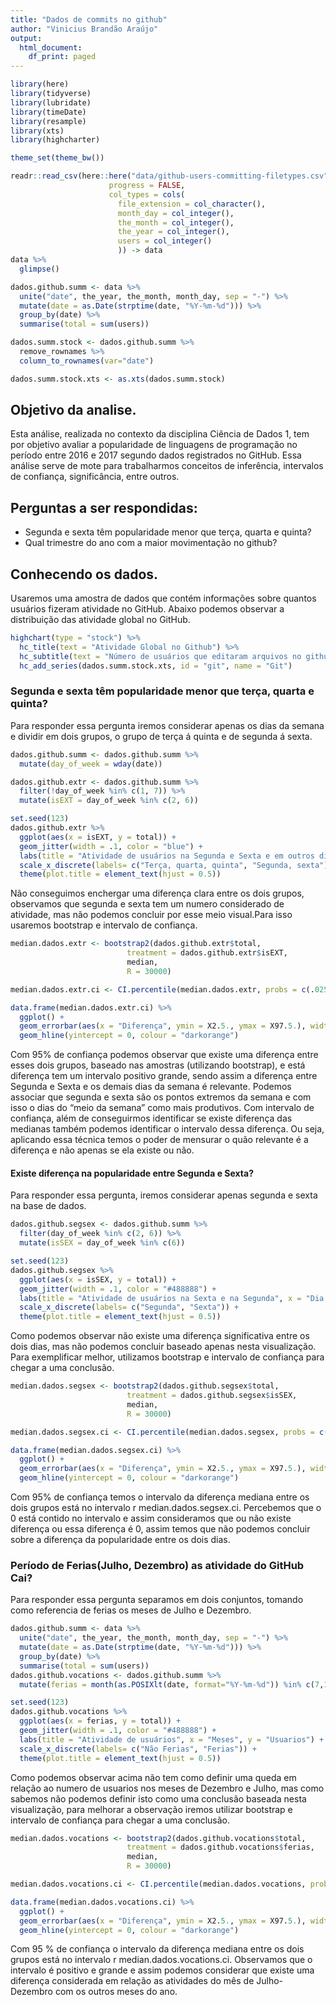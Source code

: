 ```yaml
---
title: "Dados de commits no github"
author: "Vinicius Brandão Araújo"
output:
  html_document:
    df_print: paged
---
```



```r
library(here)
library(tidyverse)
library(lubridate)
library(timeDate)
library(resample)
library(xts)
library(highcharter)

theme_set(theme_bw())
```

```r
readr::read_csv(here::here("data/github-users-committing-filetypes.csv"),
                      progress = FALSE,
                      col_types = cols(
                        file_extension = col_character(),
                        month_day = col_integer(),
                        the_month = col_integer(),
                        the_year = col_integer(),
                        users = col_integer()
                        )) -> data
data %>% 
  glimpse()
```


```r
dados.github.summ <- data %>%
  unite("date", the_year, the_month, month_day, sep = "-") %>%
  mutate(date = as.Date(strptime(date, "%Y-%m-%d"))) %>%
  group_by(date) %>%
  summarise(total = sum(users))

```


```r
dados.summ.stock <- dados.github.summ %>%
  remove_rownames %>% 
  column_to_rownames(var="date")

dados.summ.stock.xts <- as.xts(dados.summ.stock)
```

## Objetivo da analise.
Esta análise, realizada no contexto da disciplina Ciência de Dados 1, tem por objetivo avaliar a popularidade de linguagens de programação no período entre 2016 e 2017 segundo dados registrados no GitHub. Essa análise serve de mote para trabalharmos conceitos de inferência, intervalos de confiança, significância, entre outros.


## Perguntas a ser respondidas:
* Segunda e sexta têm popularidade menor que terça, quarta e quinta?
* Qual trimestre do ano com a maior movimentação no github?

## Conhecendo os dados.
Usaremos uma amostra de dados que contém informações sobre quantos usuários fizeram atividade no GitHub.
Abaixo podemos observar a distribuição das atividade global no GitHub.
```r
highchart(type = "stock") %>% 
  hc_title(text = "Atividade Global no Github") %>% 
  hc_subtitle(text = "Número de usuários que editaram arquivos no github") %>% 
  hc_add_series(dados.summ.stock.xts, id = "git", name = "Git") 
```

### Segunda e sexta têm popularidade menor que terça, quarta e quinta?
Para responder essa pergunta iremos considerar apenas os dias da semana e dividir em dois grupos, o grupo de terça á quinta e de segunda á sexta.

```r
dados.github.summ <- dados.github.summ %>%
  mutate(day_of_week = wday(date))

dados.github.extr <- dados.github.summ %>%
  filter(!day_of_week %in% c(1, 7)) %>%
  mutate(isEXT = day_of_week %in% c(2, 6))
```

```r
set.seed(123)
dados.github.extr %>%
  ggplot(aes(x = isEXT, y = total)) +
  geom_jitter(width = .1, color = "blue") +
  labs(title = "Atividade de usuários na Segunda e Sexta e em outros dias da semana", x = "Dias da semana", y = "Usuários") +
  scale_x_discrete(labels= c("Terça, quarta, quinta", "Segunda, sexta")) +
  theme(plot.title = element_text(hjust = 0.5))
```

Não conseguimos enchergar uma diferença clara entre os dois grupos, observamos que segunda e sexta tem um numero considerado de atividade, mas não podemos concluir por esse meio visual.Para isso usaremos bootstrap e intervalo de confiança.

```r
median.dados.extr <- bootstrap2(dados.github.extr$total,
                          treatment = dados.github.extr$isEXT,
                          median,
                          R = 30000)

median.dados.extr.ci <- CI.percentile(median.dados.extr, probs = c(.025, .975))

data.frame(median.dados.extr.ci) %>% 
  ggplot() + 
  geom_errorbar(aes(x = "Diferença", ymin = X2.5., ymax = X97.5.), width = .2) + 
  geom_hline(yintercept = 0, colour = "darkorange")
```

Com 95% de confiança podemos observar que existe uma diferença entre esses dois grupos, baseado nas amostras (utilizando bootstrap), e está diferença tem um intervalo positivo grande, sendo assim a diferença entre Segunda e Sexta e os demais dias da semana é relevante. Podemos associar que segunda e sexta são os pontos extremos da semana e com isso o dias do "meio da semana" como mais produtivos.
Com intervalo de confiança, além de conseguirmos identificar se existe diferença das medianas também podemos identificar o intervalo dessa diferença. Ou seja, aplicando essa técnica temos o poder de mensurar o quão relevante é a diferença e não apenas se ela existe ou não.

#### Existe diferença na popularidade entre Segunda e Sexta?
Para responder essa pergunta, iremos considerar apenas segunda e sexta na base de dados.

```r
dados.github.segsex <- dados.github.summ %>%
  filter(day_of_week %in% c(2, 6)) %>%
  mutate(isSEX = day_of_week %in% c(6))
```

```r
set.seed(123)
dados.github.segsex %>%
  ggplot(aes(x = isSEX, y = total)) +
  geom_jitter(width = .1, color = "#488888") +
  labs(title = "Atividade de usuários na Sexta e na Segunda", x = "Dia da semana", y = "Usuários") +
  scale_x_discrete(labels= c("Segunda", "Sexta")) +
  theme(plot.title = element_text(hjust = 0.5))
```

Como podemos observar não existe uma diferença significativa entre os dois dias, mas não podemos concluir baseado apenas nesta visualização. 
Para exemplificar melhor, utilizamos bootstrap e intervalo de confiança para chegar a uma conclusão.

```r
median.dados.segsex <- bootstrap2(dados.github.segsex$total,
                          treatment = dados.github.segsex$isSEX,
                          median,
                          R = 30000)

median.dados.segsex.ci <- CI.percentile(median.dados.segsex, probs = c(.025, .975))

data.frame(median.dados.segsex.ci) %>% 
  ggplot() + 
  geom_errorbar(aes(x = "Diferença", ymin = X2.5., ymax = X97.5.), width = .2) + 
  geom_hline(yintercept = 0, colour = "darkorange")
```

Com 95% de confiança temos o intervalo da diferença mediana entre os dois grupos está no intervalo r median.dados.segsex.ci. Percebemos que o 0 está contido no intervalo e assim consideramos que ou não existe diferença ou essa diferença é 0, assim temos que não podemos concluir sobre a diferença da popularidade entre os dois dias.

### Período de Ferias(Julho, Dezembro) as atividade do GitHub Cai? 
Para responder essa pergunta separamos em dois conjuntos, tomando como referencia de ferias os meses de Julho e Dezembro.
```r
dados.github.summ <- data %>%
  unite("date", the_year, the_month, month_day, sep = "-") %>%
  mutate(date = as.Date(strptime(date, "%Y-%m-%d"))) %>%
  group_by(date) %>%
  summarise(total = sum(users))
dados.github.vocations <- dados.github.summ %>%
  mutate(ferias = month(as.POSIXlt(date, format="%Y-%m-%d")) %in% c(7,12))

```


```r
set.seed(123)
dados.github.vocations %>%
  ggplot(aes(x = ferias, y = total)) +
  geom_jitter(width = .1, color = "#488888") +
  labs(title = "Atividade de usuários", x = "Meses", y = "Usuarios") +
  scale_x_discrete(labels= c("Não Ferias", "Ferias")) +
  theme(plot.title = element_text(hjust = 0.5))
```

Como podemos observar acima não tem como definir uma queda em relação ao numero de usuarios nos meses de Dezembro e Julho, mas como sabemos não podemos definir isto como uma conclusão baseada nesta visualização, para melhorar a observação iremos utilizar bootstrap e intervalo de confiança para chegar a uma conclusão.

```r
median.dados.vocations <- bootstrap2(dados.github.vocations$total,
                          treatment = dados.github.vocations$ferias,
                          median,
                          R = 30000)

median.dados.vocations.ci <- CI.percentile(median.dados.vocations, probs = c(.025, .975))

data.frame(median.dados.vocations.ci) %>% 
  ggplot() + 
  geom_errorbar(aes(x = "Diferença", ymin = X2.5., ymax = X97.5.), width = .2) + 
  geom_hline(yintercept = 0, colour = "darkorange")
```

Com 95 % de confiança o intervalo da diferença mediana entre os dois grupos está no intervalo r median.dados.vocations.ci. Observamos que o intervalo é positivo e grande e assim podemos considerar que existe uma diferença considerada em relação as atividades do mês de Julho-Dezembro com os outros meses do ano. 
